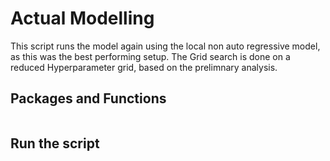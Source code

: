 # Actual Modelling

This script runs the model again using the local non auto regressive model, as this was the best performing setup.
The Grid search is done on a reduced Hyperparameter grid, based on the prelimnary analysis. 

## Packages and Functions 



```.python
```


## Run the script

```.python
```